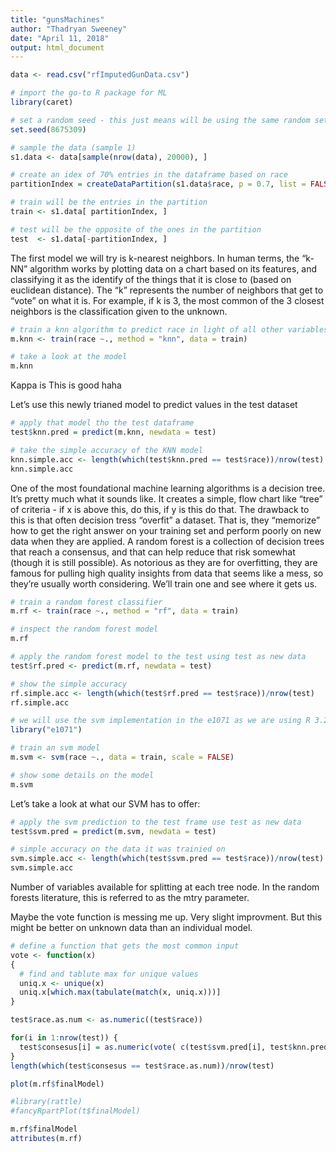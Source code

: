 ```yaml
---
title: "gunsMachines"
author: "Thadryan Sweeney"
date: "April 11, 2018"
output: html_document
---
```


```R
data <- read.csv("rfImputedGunData.csv")

# import the go-to R package for ML
library(caret)

# set a random seed - this just means will be using the same random set each time for now 
set.seed(8675309)

# sample the data (sample 1)
s1.data <- data[sample(nrow(data), 20000), ]

# create an idex of 70% entries in the dataframe based on race 
partitionIndex = createDataPartition(s1.data$race, p = 0.7, list = FALSE)

# train will be the entries in the partition 
train <- s1.data[ partitionIndex, ]

# test will be the opposite of the ones in the partition 
test  <- s1.data[-partitionIndex, ]
```

The first model we will try is k-nearest neighbors. In human terms, the "k-NN" algorithm works by plotting data on a chart based on its features, and classifying it as the identify of the things that it is close to (based on euclidean distance). The "k" represents the number of neighbors that get to "vote" on what it is. For example, if k is 3, the most common of the 3 closest neighbors is the classification given to the unknown. 

```R

# train a knn algorithm to predict race in light of all other variables
m.knn <- train(race ~., method = "knn", data = train)

# take a look at the model 
m.knn
```

Kappa is
This is good haha

Let's use this newly trianed model to predict values in the test dataset

```R

# apply that model tho the test dataframe 
test$knn.pred = predict(m.knn, newdata = test)

# take the simple accuracy of the KNN model 
knn.simple.acc <- length(which(test$knn.pred == test$race))/nrow(test)
knn.simple.acc
```

One of the most foundational machine learning algorithms is a decision tree. It's pretty much what it sounds like. It creates a simple, flow chart like "tree" of criteria - if x is above this, do this, if y is this do that. The drawback to this is that often decision tress "overfit" a dataset. That is, they "memorize" how to get the right answer on your training set and perform poorly on new data when they are applied. A random forest is a collection of decision trees that reach a consensus, and that can help reduce that risk somewhat (though it is still possible). As notorious as they are for overfitting, they are famous for pulling high quality insights from data that seems like a mess, so they're usually worth considering. We'll train one and see where it gets us. 

```R

# train a random forest classifier 
m.rf <- train(race ~., method = "rf", data = train)

# inspect the random forest model 
m.rf
```


```R

# apply the random forest model to the test using test as new data
test$rf.pred <- predict(m.rf, newdata = test)

# show the simple accuracy 
rf.simple.acc <- length(which(test$rf.pred == test$race))/nrow(test)
rf.simple.acc
```


```R

# we will use the svm implementation in the e1071 as we are using R 3.2
library("e1071")

# train an svm model 
m.svm <- svm(race ~., data = train, scale = FALSE)

# show some details on the model 
m.svm
```

Let's take a look at what our SVM has to offer:

```R

# apply the svm prediction to the test frame use test as new data
test$svm.pred = predict(m.svm, newdata = test)

# simple accuracy on the data it was trainied on 
svm.simple.acc <- length(which(test$svm.pred == test$race))/nrow(test)
svm.simple.acc
```


Number of variables available for splitting at each tree node. In the random forests literature, this is referred to as the mtry parameter.

Maybe the vote function is messing me up. Very slight improvment. But this might be better on unknown data than an individual model. 

```R

# define a function that gets the most common input 
vote <- function(x) 
{
  # find and tablute max for unique values
  uniq.x <- unique(x)
  uniq.x[which.max(tabulate(match(x, uniq.x)))]
}
```

```R
test$race.as.num <- as.numeric((test$race))

for(i in 1:nrow(test)) {
  test$consesus[i] = as.numeric(vote( c(test$svm.pred[i], test$knn.pred[i], test$rf.pred[i])) )
}
length(which(test$consesus == test$race.as.num))/nrow(test)
```



```r
plot(m.rf$finalModel)
```
















```r
#library(rattle)
#fancyRpartPlot(t$finalModel)

m.rf$finalModel
attributes(m.rf)
```





